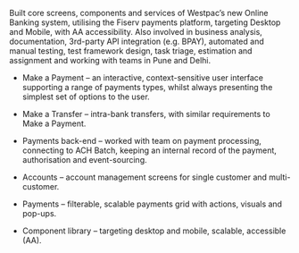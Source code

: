 
Built core screens, components and services of Westpac’s new Online Banking system, utilising the Fiserv payments platform, targeting Desktop and Mobile, with AA accessibility. Also involved in business analysis, documentation, 3rd-party API integration (e.g. BPAY), automated and manual testing, test framework design, task triage, estimation and assignment and working with teams in Pune and Delhi.

- Make a Payment – an interactive, context-sensitive user interface supporting a range of payments types, whilst always presenting the simplest set of options to the user.

- Make a Transfer – intra-bank transfers, with similar requirements to Make a Payment.

- Payments back-end – worked with team on payment processing, connecting to ACH Batch, keeping an internal record of the payment, authorisation and event-sourcing.

- Accounts – account management screens for single customer and multi-customer.

- Payments – filterable, scalable payments grid with actions, visuals and pop-ups.

- Component library – targeting desktop and mobile, scalable, accessible (AA).